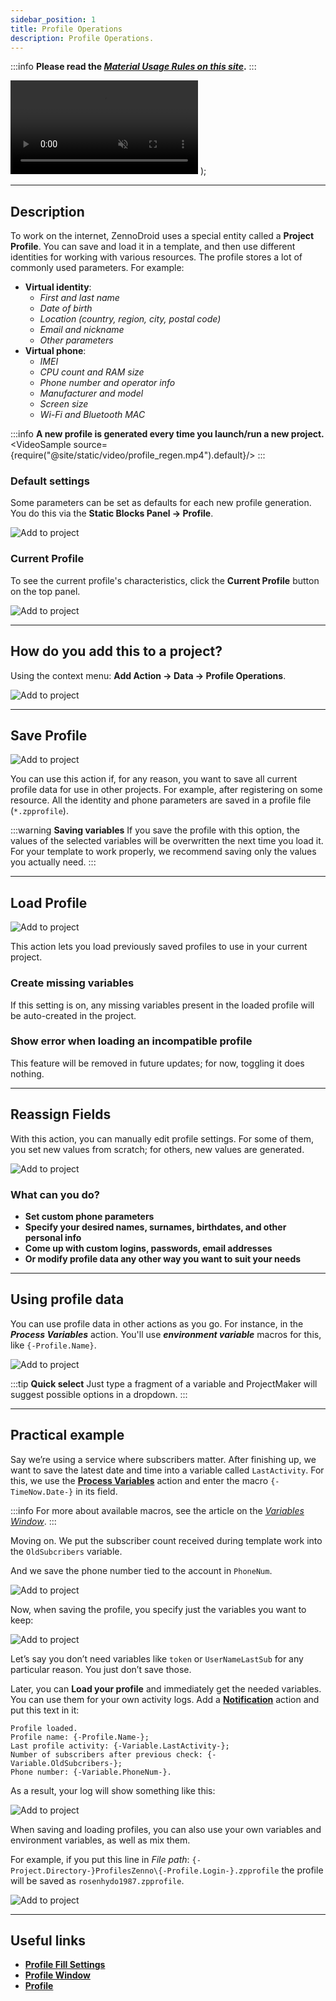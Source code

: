 ```yaml
---
sidebar_position: 1
title: Profile Operations
description: Profile Operations.
---
```


:::info **Please read the [*Material Usage Rules on this site*](../Disclaimer).**
:::

  <video controls playsInline muted preload="auto" className='docsVideo'>
    <source src={source} type="video/mp4" />
  </video>
);

_______________________________________________
## Description
To work on the internet, ZennoDroid uses a special entity called a **Project Profile**. You can save and load it in a template, and then use different identities for working with various resources. The profile stores a lot of commonly used parameters. For example:  
- **Virtual identity**:  
    - *First and last name*  
    - *Date of birth*  
    - *Location (country, region, city, postal code)*  
    - *Email and nickname*  
    - *Other parameters*  
- **Virtual phone**:  
    - *IMEI*  
    - *CPU count and RAM size*  
    - *Phone number and operator info*  
    - *Manufacturer and model*  
    - *Screen size*  
    - *Wi-Fi and Bluetooth MAC*  

:::info **A new profile is generated every time you launch/run a new project.**  
<VideoSample source={require("@site/static/video/profile_regen.mp4").default}/>
:::

### Default settings
Some parameters can be set as defaults for each new profile generation. You do this via the **Static Blocks Panel → Profile**.

![Add to project](./assets/WorkWithProfile/WorkWithProfile_pic1.png)

### Current Profile
To see the current profile's characteristics, click the **Current Profile** button on the top panel.

![Add to project](./assets/WorkWithProfile/WorkWithProfile_pic2.png)
_______________________________________________
## How do you add this to a project?
Using the context menu: **Add Action → Data → Profile Operations**.

![Add to project](./assets/WorkWithProfile/WorkWithProfile_pic3.png)
_______________________________________________
## Save Profile
![Add to project](./assets/WorkWithProfile/WorkWithProfile_pic4.png)

You can use this action if, for any reason, you want to save all current profile data for use in other projects. For example, after registering on some resource. All the identity and phone parameters are saved in a profile file (`*.zpprofile`).

:::warning **Saving variables**
If you save the profile with this option, the values of the selected variables will be overwritten the next time you load it. For your template to work properly, we recommend saving only the values you actually need.
:::
_______________________________________________
## Load Profile
![Add to project](./assets/WorkWithProfile/WorkWithProfile_pic5.png)

This action lets you load previously saved profiles to use in your current project.

### Create missing variables
If this setting is on, any missing variables present in the loaded profile will be auto-created in the project.

### Show error when loading an incompatible profile
This feature will be removed in future updates; for now, toggling it does nothing.
_______________________________________________
## Reassign Fields
With this action, you can manually edit profile settings. For some of them, you set new values from scratch; for others, new values are generated.

![Add to project](./assets/WorkWithProfile/WorkWithProfile_pic6.png)

### What can you do?
- **Set custom phone parameters**  
- **Specify your desired names, surnames, birthdates, and other personal info**  
- **Come up with custom logins, passwords, email addresses**  
- **Or modify profile data any other way you want to suit your needs**
_______________________________________________
## Using profile data
You can use profile data in other actions as you go. For instance, in the ***Process Variables*** action. You'll use ***environment variable*** macros for this, like `{-Profile.Name}`.

![Add to project](./assets/WorkWithProfile/WorkWithProfile_pic7.png)

:::tip **Quick select**
Just type a fragment of a variable and ProjectMaker will suggest possible options in a dropdown.
:::
_______________________________________________
## Practical example
Say we’re using a service where subscribers matter. After finishing up, we want to save the latest date and time into a variable called `LastActivity`. For this, we use the [**Process Variables**](./WorkWithVariables) action and enter the macro `{-TimeNow.Date-}` in its field.

:::info For more about available macros, see the article on the [*Variables Window*](../pm/Interface/Variables).
:::

Moving on. We put the subscriber count received during template work into the `OldSubcribers` variable.

And we save the phone number tied to the account in `PhoneNum`.

![Add to project](./assets/WorkWithProfile/WorkWithProfile_pic8.png)

Now, when saving the profile, you specify just the variables you want to keep:

![Add to project](./assets/WorkWithProfile/WorkWithProfile_pic9.png)

Let’s say you don’t need variables like `token` or `UserNameLastSub` for any particular reason. You just don’t save those.

Later, you can **Load your profile** and immediately get the needed variables. You can use them for your own activity logs. Add a [**Notification**](../Project%20Editor/Logic/Notification) action and put this text in it:
```
Profile loaded.
Profile name: {-Profile.Name-};
Last profile activity: {-Variable.LastActivity-};
Number of subscribers after previous check: {-Variable.OldSubcribers-};
Phone number: {-Variable.PhoneNum-}.
```
As a result, your log will show something like this:

![Add to project](./assets/WorkWithProfile/WorkWithProfile_pic10.png)

When saving and loading profiles, you can also use your own variables and environment variables, as well as mix them.

For example, if you put this line in *File path*:
`{-Project.Directory-}ProfilesZenno\{-Profile.Login-}.zpprofile`
the profile will be saved as `rosenhydo1987.zpprofile`.

![Add to project](./assets/WorkWithProfile/WorkWithProfile_pic11.png)
_______________________________________________
## Useful links
- [**Profile Fill Settings**](../Settings/Profile_Setting)
- [**Profile Window**](../pm/Interface/Work_with_Profile)
- [**Profile**](../Project%20Editor/Static%20Block%20Panel/Profile)